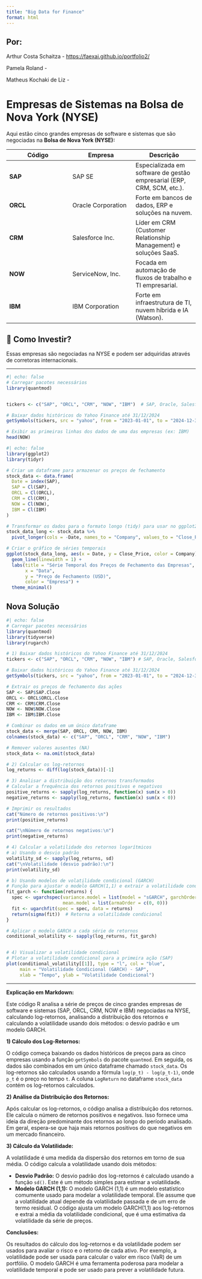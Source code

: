 ```yaml
---
title: "Big Data for Finance"
format: html
---
```


## Por:

Arthur Costa Schaitza - <https://faexai.github.io/portfolio2/>

Pamela Roland -

Matheus Kochaki de Liz -

# Empresas de Sistemas na Bolsa de Nova York (NYSE)

Aqui estão cinco grandes empresas de software e sistemas que são negociadas na **Bolsa de Nova York (NYSE):**

| Código | Empresa | Descrição |
|------------------------|------------------------|------------------------|
| **SAP** | SAP SE | Especializada em software de gestão empresarial (ERP, CRM, SCM, etc.). |
| **ORCL** | Oracle Corporation | Forte em bancos de dados, ERP e soluções na nuvem. |
| **CRM** | Salesforce Inc. | Líder em CRM (Customer Relationship Management) e soluções SaaS. |
| **NOW** | ServiceNow, Inc. | Focada em automação de fluxos de trabalho e TI empresarial. |
| **IBM** | IBM Corporation | Forte em infraestrutura de TI, nuvem híbrida e IA (Watson). |

## 📌 Como Investir?

Essas empresas são negociadas na NYSE e podem ser adquiridas através de corretoras internacionais.

------------------------------------------------------------------------

```r
#| echo: false
# Carregar pacotes necessários
library(quantmod)


tickers <- c("SAP", "ORCL", "CRM", "NOW", "IBM")  # SAP, Oracle, Salesforce, ServiceNow, IBM

# Baixar dados históricos do Yahoo Finance até 31/12/2024
getSymbols(tickers, src = "yahoo", from = "2023-01-01", to = "2024-12-31")

# Exibir as primeiras linhas dos dados de uma das empresas (ex: IBM)
head(NOW)
```

```r
#| echo: false
library(ggplot2)
library(tidyr)

# Criar um dataframe para armazenar os preços de fechamento
stock_data <- data.frame(
  Date = index(SAP),
  SAP = Cl(SAP),
  ORCL = Cl(ORCL),
  CRM = Cl(CRM),
  NOW = Cl(NOW),
  IBM = Cl(IBM)
)

# Transformar os dados para o formato longo (tidy) para usar no ggplot2
stock_data_long <- stock_data %>%
  pivot_longer(cols = -Date, names_to = "Company", values_to = "Close_Price")

# Criar o gráfico de séries temporais
ggplot(stock_data_long, aes(x = Date, y = Close_Price, color = Company)) +
  geom_line(linewidth = 1) +
  labs(title = "Série Temporal dos Preços de Fechamento das Empresas",
       x = "Data",
       y = "Preço de Fechamento (USD)",
       color = "Empresa") +
  theme_minimal()
```

## Nova Solução

```r
#| echo: false
# Carregar pacotes necessários
library(quantmod)
library(tidyverse)
library(rugarch)

# 1) Baixar dados históricos do Yahoo Finance até 31/12/2024
tickers <- c("SAP", "ORCL", "CRM", "NOW", "IBM") # SAP, Oracle, Salesforce, ServiceNow, IBM

# Baixar dados históricos do Yahoo Finance até 31/12/2024
getSymbols(tickers, src = "yahoo", from = "2023-01-01", to = "2024-12-31")

# Extrair os preços de fechamento das ações
SAP <- SAP$SAP.Close
ORCL <- ORCL$ORCL.Close
CRM <- CRM$CRM.Close
NOW <- NOW$NOW.Close
IBM <- IBM$IBM.Close

# Combinar os dados em um único dataframe
stock_data <- merge(SAP, ORCL, CRM, NOW, IBM)
colnames(stock_data) <- c("SAP", "ORCL", "CRM", "NOW", "IBM")

# Remover valores ausentes (NA)
stock_data <- na.omit(stock_data)

# 2) Calcular os log-retornos
log_returns <- diff(log(stock_data))[-1]

# 3) Analisar a distribuição dos retornos transformados
# Calcular a frequência dos retornos positivos e negativos
positive_returns <- sapply(log_returns, function(x) sum(x > 0))
negative_returns <- sapply(log_returns, function(x) sum(x < 0))

# Imprimir os resultados
cat("Número de retornos positivos:\n")
print(positive_returns)

cat("\nNúmero de retornos negativos:\n")
print(negative_returns)

# 4) Calcular a volatilidade dos retornos logarítmicos
# a) Usando o desvio padrão
volatility_sd <- sapply(log_returns, sd)
cat("\nVolatilidade (desvio padrão):\n")
print(volatility_sd)

# b) Usando modelos de volatilidade condicional (GARCH)
# Função para ajustar o modelo GARCH(1,1) e extrair a volatilidade condicional
fit_garch <- function(returns) {
  spec <- ugarchspec(variance.model = list(model = "sGARCH", garchOrder = c(1, 1)),
                     mean.model = list(armaOrder = c(0, 0)))
  fit <- ugarchfit(spec = spec, data = returns)
  return(sigma(fit))  # Retorna a volatilidade condicional
}

# Aplicar o modelo GARCH a cada série de retornos
conditional_volatility <- sapply(log_returns, fit_garch)


# 4) Visualizar a volatilidade condicional
# Plotar a volatilidade condicional para a primeira ação (SAP)
plot(conditional_volatility[[1]], type = "l", col = "blue",
     main = "Volatilidade Condicional (GARCH) - SAP",
     xlab = "Tempo", ylab = "Volatilidade Condicional")
```

------------------------------------------------------------------------

**Explicação em Markdown:**

Este código R analisa a série de preços de cinco grandes empresas de software e sistemas (SAP, ORCL, CRM, NOW e IBM) negociadas na NYSE, calculando log-retornos, analisando a distribuição dos retornos e calculando a volatilidade usando dois métodos: o desvio padrão e um modelo GARCH.

**1) Cálculo dos Log-Retornos:**

O código começa baixando os dados históricos de preços para as cinco empresas usando a função `getSymbols` do pacote `quantmod`. Em seguida, os dados são combinados em um único dataframe chamado `stock_data`. Os log-retornos são calculados usando a fórmula `log(p_t) - log(p_t-1)`, onde `p_t` é o preço no tempo `t`. A coluna `LogReturn` no dataframe `stock_data` contém os log-retornos calculados.

**2) Análise da Distribuição dos Retornos:**

Após calcular os log-retornos, o código analisa a distribuição dos retornos. Ele calcula o número de retornos positivos e negativos. Isso fornece uma ideia da direção predominante dos retornos ao longo do período analisado. Em geral, espera-se que haja mais retornos positivos do que negativos em um mercado financeiro.

**3) Cálculo da Volatilidade:**

A volatilidade é uma medida da dispersão dos retornos em torno de sua média. O código calcula a volatilidade usando dois métodos:

-   **Desvio Padrão:** O desvio padrão dos log-retornos é calculado usando a função `sd()`. Este é um método simples para estimar a volatilidade.
-   **Modelo GARCH (1,1):** O modelo GARCH (1,1) é um modelo estatístico comumente usado para modelar a volatilidade temporal. Ele assume que a volatilidade atual depende da volatilidade passada e de um erro de termo residual. O código ajusta um modelo GARCH(1,1) aos log-retornos e extrai a média da volatilidade condicional, que é uma estimativa da volatilidade da série de preços.

**Conclusões:**

Os resultados do cálculo dos log-retornos e da volatilidade podem ser usados para avaliar o risco e o retorno de cada ativo. Por exemplo, a volatilidade pode ser usada para calcular o valor em risco (VaR) de um portfólio. O modelo GARCH é uma ferramenta poderosa para modelar a volatilidade temporal e pode ser usado para prever a volatilidade futura.
